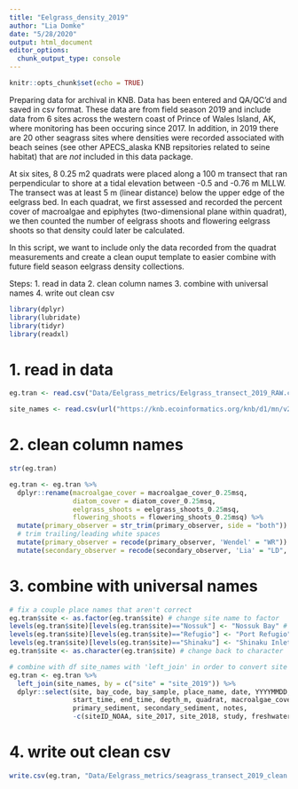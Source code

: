 ```yaml
---
title: "Eelgrass_density_2019"
author: "Lia Domke"
date: "5/28/2020"
output: html_document
editor_options: 
  chunk_output_type: console
---
```


```r
knitr::opts_chunk$set(echo = TRUE)
```

Preparing data for archival in KNB. Data has been entered and QA/QC'd and saved in csv format. These data are from field season 2019 and include data from 6 sites across the western coast of Prince of Wales Island, AK, where monitoring has been occuring since 2017. In addition, in 2019 there are 20 other seagrass sites where densities were recorded associated with beach seines (see other APECS_alaska KNB repsitories related to seine habitat) that are *not* included in this data package.  

At six sites, 8 0.25 m2 quadrats were placed along a 100 m transect that ran perpendicular to shore at a tidal elevation between -0.5 and -0.76 m MLLW. The transect was at least 5 m (linear distance) below the upper edge of the eelgrass bed. In each quadrat, we first assessed and recorded the percent cover of macroalgae and epiphytes (two-dimensional plane within quadrat), we then counted the number of eelgrass shoots and flowering eelgrass shoots so that density could later be calculated.

In this script, we want to include only the data recorded from the quadrat measurements and create a clean ouput template to easier combine with future field season eelgrass density collections. 

Steps:
1. read in data
2. clean column names
3. combine with universal names
4. write out clean csv

```r
library(dplyr)
library(lubridate)
library(tidyr)
library(readxl)
```

# 1. read in data
```r
eg.tran <- read.csv("Data/Eelgrass_metrics/Eelgrass_transect_2019_RAW.csv", stringsAsFactors = FALSE, header = TRUE)

site_names <- read.csv(url("https://knb.ecoinformatics.org/knb/d1/mn/v2/object/urn%3Auuid%3Ac9c99ce9-fbdd-4879-a2c9-c90448cdba7b", method = "libcurl"), stringsAsFactors = FALSE, header = TRUE)

```

# 2. clean column names

```r
str(eg.tran)

eg.tran <- eg.tran %>%
  dplyr::rename(macroalgae_cover = macroalgae_cover_0.25msq,
                diatom_cover = diatom_cover_0.25msq,
                eelgrass_shoots = eelgrass_shoots_0.25msq,
                flowering_shoots = flowering_shoots_0.25msq) %>%
  mutate(primary_observer = str_trim(primary_observer, side = "both")) %>% 
  # trim trailing/leading white spaces
  mutate(primary_observer = recode(primary_observer, 'Wendel' = "WR")) %>%
  mutate(secondary_observer = recode(secondary_observer, 'Lia' = "LD", 'Ginny' = "GE", 'Alex' = "AW"))
```

# 3. combine with universal names

```r
# fix a couple place names that aren't correct
eg.tran$site <- as.factor(eg.tran$site) # change site name to factor
levels(eg.tran$site)[levels(eg.tran$site)=="Nossuk"] <- "Nossuk Bay" # fixing site names:
levels(eg.tran$site)[levels(eg.tran$site)=="Refugio"] <- "Port Refugio"
levels(eg.tran$site)[levels(eg.tran$site)=="Shinaku"] <- "Shinaku Inlet"
eg.tran$site <- as.character(eg.tran$site) # change back to character

# combine with df site_names with 'left_join' in order to convert site names to universal naming code (bay_code + bay_sample)
eg.tran <- eg.tran %>%
  left_join(site_names, by = c("site" = "site_2019")) %>%
  dplyr::select(site, bay_code, bay_sample, place_name, date, YYYYMMDD, latitude, longitude, primary_observer, secondary_observer, 
                start_time, end_time, depth_m, quadrat, macroalgae_cover, diatom_cover, eelgrass_shoots, flowering_shoots,
                primary_sediment, secondary_sediment, notes,
                -c(siteID_NOAA, site_2017, site_2018, study, freshwater, sediment_description, general_description))

```

# 4. write out clean csv
```r
write.csv(eg.tran, "Data/Eelgrass_metrics/seagrass_transect_2019_clean.csv")
```

